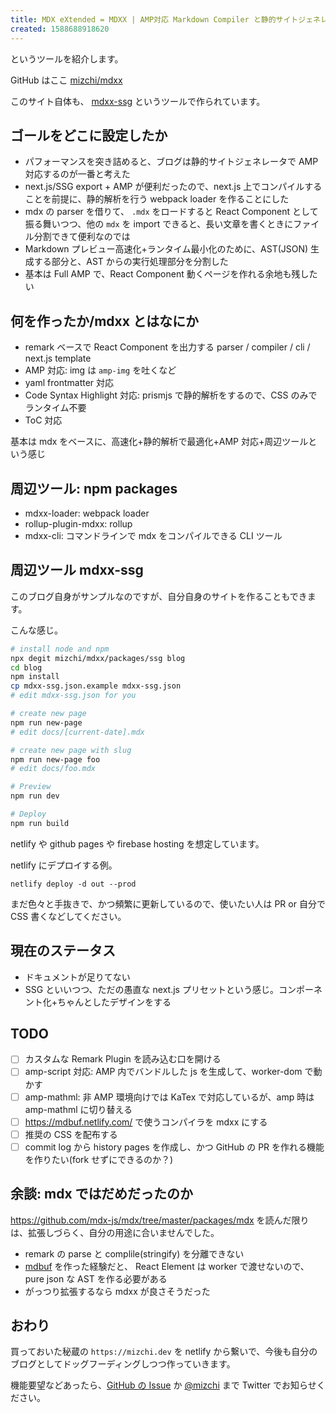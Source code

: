 ```yaml
---
title: MDX eXtended = MDXX | AMP対応 Markdown Compiler と静的サイトジェネレーター
created: 1588688918620
---
```


というツールを紹介します。

GitHub はここ [mizchi/mdxx](https://github.com/mizchi/mdxx)

このサイト自体も、 [mdxx-ssg](https://github.com/mizchi/mdxx/tree/master/packages/ssg) というツールで作られています。

## ゴールをどこに設定したか

- パフォーマンスを突き詰めると、ブログは静的サイトジェネレータで AMP 対応するのが一番と考えた
- next.js/SSG export + AMP が便利だったので、next.js 上でコンパイルすることを前提に、静的解析を行う webpack loader を作ることにした
- mdx の parser を借りて、 `.mdx` をロードすると React Component として振る舞いつつ、他の `mdx` を import できると、長い文章を書くときにファイル分割できて便利なのでは
- Markdown プレビュー高速化+ランタイム最小化のために、AST(JSON) 生成する部分と、AST からの実行処理部分を分割した
- 基本は Full AMP で、React Component 動くページを作れる余地も残したい

## 何を作ったか/mdxx とはなにか

- remark ベースで React Component を出力する parser / compiler / cli / next.js template
- AMP 対応: img は `amp-img` を吐くなど
- yaml frontmatter 対応
- Code Syntax Highlight 対応: prismjs で静的解析をするので、CSS のみでランタイム不要
- ToC 対応

基本は mdx をベースに、高速化+静的解析で最適化+AMP 対応+周辺ツールという感じ

## 周辺ツール: npm packages

- mdxx-loader: webpack loader
- rollup-plugin-mdxx: rollup
- mdxx-cli: コマンドラインで mdx をコンパイルできる CLI ツール

## 周辺ツール mdxx-ssg

このブログ自身がサンプルなのですが、自分自身のサイトを作ることもできます。

こんな感じ。

```bash
# install node and npm
npx degit mizchi/mdxx/packages/ssg blog
cd blog
npm install
cp mdxx-ssg.json.example mdxx-ssg.json
# edit mdxx-ssg.json for you

# create new page
npm run new-page
# edit docs/[current-date].mdx

# create new page with slug
npm run new-page foo
# edit docs/foo.mdx

# Preview
npm run dev

# Deploy
npm run build
```

netlify や github pages や firebase hosting を想定しています。

netlify にデプロイする例。

```
netlify deploy -d out --prod
```

まだ色々と手抜きで、かつ頻繁に更新しているので、使いたい人は PR or 自分で CSS 書くなどしてください。

## 現在のステータス

- ドキュメントが足りてない
- SSG といいつつ、ただの愚直な next.js プリセットという感じ。コンポーネント化+ちゃんとしたデザインをする

## TODO

- [ ] カスタムな Remark Plugin を読み込む口を開ける
- [ ] amp-script 対応: AMP 内でバンドルした js を生成して、worker-dom で動かす
- [ ] amp-mathml: 非 AMP 環境向けでは KaTex で対応しているが、amp 時は amp-mathml に切り替える
- [ ] https://mdbuf.netlify.com/ で使うコンパイラを mdxx にする
- [ ] 推奨の CSS を配布する
- [ ] commit log から history pages を作成し、かつ GitHub の PR を作れる機能を作りたい(fork せずにできるのか？)

## 余談: mdx ではだめだったのか

https://github.com/mdx-js/mdx/tree/master/packages/mdx を読んだ限りは、拡張しづらく、自分の用途に合いませんでした。

- remark の parse と complile(stringify) を分離できない
- [mdbuf](https://mdbuf.netlify.com/) を作った経験だと、 React Element は worker で渡せないので、pure json な AST を作る必要がある
- がっつり拡張するなら mdxx が良さそうだった

## おわり

買っておいた秘蔵の `https://mizchi.dev` を netlify から繋いで、今後も自分のブログとしてドッグフーディングしつつ作っていきます。

機能要望などあったら、[GitHub の Issue](https://github.com/mizchi/mdxx/issues) か [@mizchi](https://twitter.com/mizchi) まで Twitter でお知らせください。
